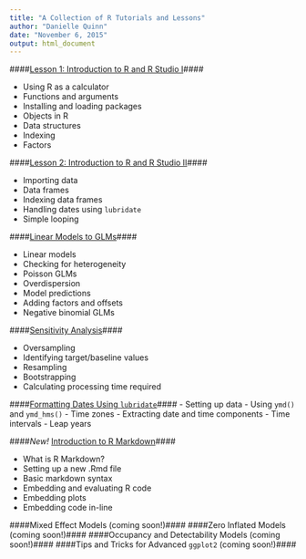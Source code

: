 ```yaml
---
title: "A Collection of R Tutorials and Lessons"
author: "Danielle Quinn"
date: "November 6, 2015"
output: html_document
---
```

####[Lesson 1: Introduction to R and R Studio I](http://daniellequinn.github.io/RLessons/Lesson1/Lesson1.html)####

  - Using R as a calculator
  - Functions and arguments
  - Installing and loading packages
  - Objects in R
  - Data structures
  - Indexing
  - Factors

####[Lesson 2: Introduction to R and R Studio II](http://daniellequinn.github.io/RLessons/Lesson2/Lesson2.html)####

  - Importing data
  - Data frames
  - Indexing data frames
  - Handling dates using `lubridate`
  - Simple looping
  

####[Linear Models to GLMs](http://daniellequinn.github.io/RLessons/Models/LinearModels_to_GLMs/LinearModelsToGLMs.html)####

  - Linear models
  - Checking for heterogeneity
  - Poisson GLMs
  - Overdispersion
  - Model predictions
  - Adding factors and offsets
  - Negative binomial GLMs

####[Sensitivity Analysis](http://daniellequinn.github.io/RLessons/SensitivityAnalysis/SensitivityAnalysis.html)####

  - Oversampling
  - Identifying target/baseline values
  - Resampling
  - Bootstrapping
  - Calculating processing time required

####[Formatting Dates Using `lubridate`](http://daniellequinn.github.io/RLessons/FormattingDates/FormattingDates.html)####
  - Setting up data
  - Using `ymd()` and `ymd_hms()`
  - Time zones
  - Extracting date and time components
  - Time intervals
  - Leap years

####*New!* [Introduction to R Markdown](http://daniellequinn.github.io/RLessons/RMarkdown/RMarkdown.html)####

  - What is R Markdown?
  - Setting up a new .Rmd file
  - Basic markdown syntax
  - Embedding and evaluating R code
  - Embedding plots
  - Embedding code in-line

####Mixed Effect Models (coming soon!)####
####Zero Inflated Models (coming soon!)####
####Occupancy and Detectability Models (coming soon!)####
####Tips and Tricks for Advanced `ggplot2` (coming soon!)####

